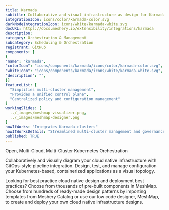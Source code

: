 ```yaml
---
title: Karmada
subtitle: Collaborative and visual infrastructure as design for Karmada
integrationIcon: icons/color/karmada-color.svg
darkModeIntegrationIcon: icons/white/karmada-white.svg
docURL: https://docs.meshery.io/extensibility/integrations/karmada
description: 
category: Orchestration & Management
subcategory: Scheduling & Orchestration
registrant: GitHub
components: [
{
"name": "karmada",
"colorIcon": "icons/components/karmada/icons/color/karmada-color.svg",
"whiteIcon": "icons/components/karmada/icons/white/karmada-white.svg",
"description": "",
}]
featureList: [
  "Simplifies multi-cluster management",
  "Provides a unified control plane",
  "Centralized policy and configuration management"
]
workingSlides: [
  ../_images/meshmap-visualizer.png,
  ../_images/meshmap-designer.png
]
howItWorks: "Integrates Karmada clusters"
howItWorksDetails: "Streamlined multi-cluster management and governance"
published: TRUE
---
```

<p>
Open, Multi-Cloud, Multi-Cluster Kubernetes Orchestration
</p>
<p>
    Collaboratively and visually diagram your cloud native infrastructure with GitOps-style pipeline integration. Design, test, and manage configuration your Kubernetes-based, containerized applications as a visual topology.
</p>
<p>
    Looking for best practice cloud native design and deployment best practices? Choose from thousands of pre-built components in MeshMap. Choose from hundreds of ready-made design patterns by importing templates from Meshery Catalog or use our low code designer, MeshMap, to create and deploy your own cloud native infrastructure designs.
</p>
